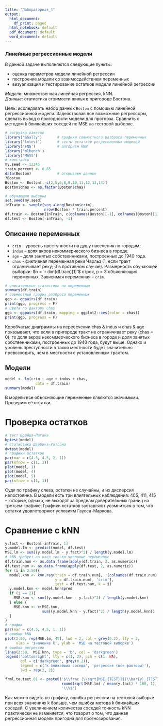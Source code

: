 ---
title: "Лабораторная_4"
output:
  html_document:
    df_print: paged
  html_notebook: default
  pdf_document: default
  word_document: default
---


### Линейные регрессионные модели   

В данной задаче выполняются следующие пункты:     

* оценка параметров модели линейной регрессии   
* построение модели со взаимосдействием переменных   
* визуализация и тестирование остатков модели линейной регрессии    

*Модели*: множественная линейная регрессия, kNN.   
*Данные*: статистика стоимости жилья в пригороде Бостона.  

Цель: исследовать набор данных `Boston` с помощью линейной регрессионной модели. Задействовав все возможные регрессоры, сделать вывод о пригодности модели для прогноза. Сравнить с методом k ближайших соседей по MSE на тестовой выборке.    


```{r Данные и пакеты, warning = F, message = F}
# загрузка пакетов
library('GGally')       # графики совместного разброса переменных
library('lmtest')       # тесты остатков регрессионных моделей
library('FNN')          # алгоритм kNN
library('mlbench')
library('MASS')
# константы
my.seed <- 12345
train.percent <- 0.85
data(Boston)            # открываем данные
?Boston
Boston <- Boston[,-c(2,5,6,8,9,10,11,12,13,14)]
Boston$chas <- as.factor(Boston$chas)

# обучающая выборка
set.seed(my.seed)
inTrain <- sample(seq_along(Boston$crim), 
                  nrow(Boston) * train.percent)
df.train <- Boston[inTrain, c(colnames(Boston)[-1], colnames(Boston)[1])]
df.test <- Boston[-inTrain, -1]
```

## Описание переменных

- `crim` – уровень преступности на душу населения по городам;  
- `indus` – доля акров некоммерческого бизнеса в городе;
- `age` – доля занятых собственниками, построенных до 1940 года. 
- `chas` - фиктивная переменная реки Чарльз (1, если тракт ограничивает реку; 0 в противном случае).
Размерность обучающей выборки: $n = `r dim(df.train)[1]`$ строк, p = 3 объясняющих переменных. Зависимая переменная -- `crim`.  


```{r Описание данных-02, message = F, warning = F}
# описательные статистики по переменным
summary(df.train)
# совместный график разброса переменных
ggp <- ggpairs(df.train)
print(ggp, progress = F)
# цвета по фактору chas
ggp <- ggpairs(df.train, mapping = ggplot2::aes(color = chas))
print(ggp, progress = F)

```

Коробчатые диаграммы на пересечении chas & indus и chas & age показывают, что если в пригороде тракт не ограничивает реку (chas = 0), то доля акров некоммерческого бизнеса в городе и доля занятых собственниками, построенных до 1940 года, будут выше. Однако и уровень преступности в такой местности будет значительно превосходить, чем в местности с установленным трактом. 

## Модели  

```{r , warning = F, error = F}
model <- lm(crim ~ age + indus + chas,
              data = df.train)
summary(model)

```

В модели все объясняющие переменные ялвяются значимыми. Проверим её остатки. 

# Проверка остатков  

```{r , warning = F, error = F}
# тест Бройша-Пагана
bptest(model)
# статистика Дарбина-Уотсона
dwtest(model)
# графики остатков
par(mar = c(4.5, 4.5, 2, 1))
par(mfrow = c(1, 3))
plot(model, 1)
plot(model, 4)
plot(model, 5)
par(mfrow = c(1, 1))
```

Судя по графику слева, остатки не случайны, и их дисперсия непостоянна. В модели есть три влиятельных наблюдения: 405, 411, 415 -- которые, однако, не выходят за пределы доверительных границ на третьем графике. Графики остатков заставляют усомниться в том, что остатки удовлетворяют условиям Гаусса-Маркова.      

# Сравнение с kNN

```{r }
y.fact <- Boston[-inTrain, 1]
y.model.lm <- predict(model, df.test)
MSE.lm <- sum((y.model.lm - y.fact)^2) / length(y.model.lm)
# kNN требует на вход только числовые переменные
df.train.num <- as.data.frame(apply(df.train, 2, as.numeric))
df.test.num <- as.data.frame(apply(df.test, 2, as.numeric))
for (i in 2:50){
  model.knn <- knn.reg(train = df.train.num[, !(colnames(df.train.num) %in% 'crim')], 
                       y = df.train.num[, 'crim'], 
                       test = df.test.num, k = i)
  y.model.knn <- model.knn$pred
  if (i == 2){
    MSE.knn <- sum((y.model.knn - y.fact)^2) / length(y.model.knn)
  } else {
    MSE.knn <- c(MSE.knn, 
                 sum((y.model.knn - y.fact)^2) / length(y.model.knn))
  }
}
# график
par(mar = c(4.5, 4.5, 1, 1))
# ошибки kNN
plot(2:50, rep(MSE.lm, 49), lwd = 2, col = grey(0.2), lty = 2,
     xlab = 'значение k', ylab = 'MSE на тестовой выборке')
# ошибка регрессии
lines(2:50,  MSE.knn, type = 'b', col = 'darkgreen')
legend('bottomright', lty = c(1, 2), pch = c(1, NA), 
       col = c('darkgreen', grey(0.2)), 
       legend = c('k ближайших соседа', 'регрессия (все факторы)'), 
       lwd = rep(2, 2))
```

```{r, include = F}
frml.to.text.01 <- paste0('$\\frac {\\sqrt{MSE_{TEST}}}{\\bar{y}_{TEST}} = ',
                          round(sqrt(MSE.lm) / mean(y.fact) * 100, 1),
                          '\\%$')
```


Как можно видеть по графику, ошибка регрессии на тестовой выборке при всех значениях k больше, чем ошибка метода k ближайших соседей. С увеличением количества соседей точность kNN практически не изменяется,  что говорит о том, что данная регрессионная модель пригодна для прогнозирования. 
